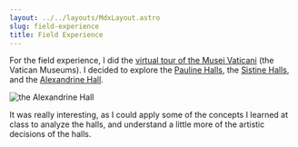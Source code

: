 ```yaml
---
layout: ../../layouts/MdxLayout.astro
slug: field-experience
title: Field Experience
---
```



For the field experience, I did the [virtual tour of the Musei Vaticani](https://www.museivaticani.va/content/museivaticani/en/collezioni/musei/tour-virtuali-elenco.html) (the Vatican Museums). I decided to explore the [Pauline Halls](https://www.museivaticani.va/content/museivaticani/en/collezioni/musei/tour-virtuale-sale-paoline.html), the [Sistine Halls](https://www.museivaticani.va/content/museivaticani/en/collezioni/musei/tour-virtuale-sale-sistine.html), and the [Alexandrine Hall](https://www.museivaticani.va/content/museivaticani/en/collezioni/musei/tour-virtuale-sala-alessandrina.html).

<Image src={alexandrineHall} alt="the Alexandrine Hall"/>

It was really interesting, as I could apply some of the concepts I learned at class to analyze the halls, and understand a little more of the artistic decisions of the halls.